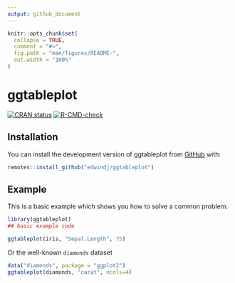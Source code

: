 ```yaml
---
output: github_document
---
```


<!-- README.md is generated from README.Rmd. Please edit that file -->

```r
knitr::opts_chunk$set(
  collapse = TRUE,
  comment = "#>",
  fig.path = "man/figures/README-",
  out.width = "100%"
)
```

# ggtableplot

<!-- badges: start -->

[![CRAN status](https://www.r-pkg.org/badges/version/ggtableplot)](https://CRAN.R-project.org/package=ggtableplot) [![R-CMD-check](https://github.com/edwindj/ggtableplot/actions/workflows/R-CMD-check.yaml/badge.svg)](https://github.com/edwindj/ggtableplot/actions/workflows/R-CMD-check.yaml)

<!-- badges: end -->

## Installation

You can install the development version of ggtableplot from [GitHub](https://github.com/) with:

``` r
remotes::install_github("edwindj/ggtableplot")
```

## Example

This is a basic example which shows you how to solve a common problem:

```r
library(ggtableplot)
## basic example code
```

```r
ggtableplot(iris, "Sepal.Length", 75)
```

Or the well-known `diamonds` dataset

```r
data("diamonds", package = "ggplot2")
ggtableplot(diamonds, "carat", ncols=4)
```
